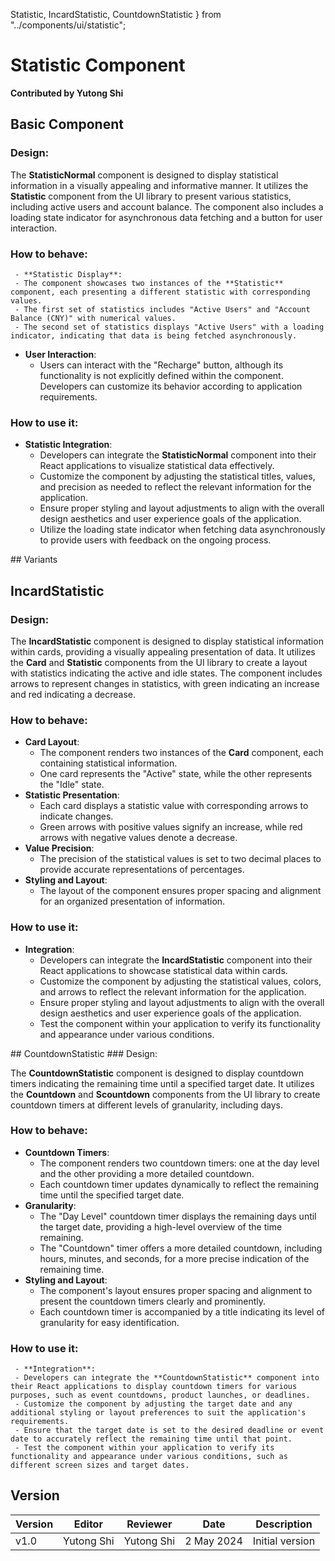    Statistic,
   IncardStatistic,
   CountdownStatistic
} from "../components/ui/statistic";

# Statistic Component

**Contributed by Yutong Shi**

## Basic Component
### Design:
The **StatisticNormal** component is designed to display statistical information in a visually appealing and informative manner. It utilizes the **Statistic** component from the UI library to present various statistics, including active users and account balance. The component also includes a loading state indicator for asynchronous data fetching and a button for user interaction.
### How to behave:
     - **Statistic Display**:
     - The component showcases two instances of the **Statistic** component, each presenting a different statistic with corresponding values.
     - The first set of statistics includes "Active Users" and "Account Balance (CNY)" with numerical values.
     - The second set of statistics displays "Active Users" with a loading indicator, indicating that data is being fetched asynchronously.
   - **User Interaction**:
     - Users can interact with the "Recharge" button, although its functionality is not explicitly defined within the component. Developers can customize its behavior according to application requirements.

### How to use it:

   - **Statistic Integration**:
     - Developers can integrate the **StatisticNormal** component into their React applications to visualize statistical data effectively.
     - Customize the component by adjusting the statistical titles, values, and precision as needed to reflect the relevant information for the application.
     - Ensure proper styling and layout adjustments to align with the overall design aesthetics and user experience goals of the application.
     - Utilize the loading state indicator when fetching data asynchronously to provide users with feedback on the ongoing process.

<Statistic />
## Variants

## IncardStatistic
### Design:
 The **IncardStatistic** component is designed to display statistical information within cards, providing a visually appealing presentation of data. It utilizes the **Card** and **Statistic** components from the UI library to create a layout with statistics indicating the active and idle states. The component includes arrows to represent changes in statistics, with green indicating an increase and red indicating a decrease.

### How to behave:
   - **Card Layout**:
     - The component renders two instances of the **Card** component, each containing statistical information.
     - One card represents the "Active" state, while the other represents the "Idle" state.
   - **Statistic Presentation**:
     - Each card displays a statistic value with corresponding arrows to indicate changes.
     - Green arrows with positive values signify an increase, while red arrows with negative values denote a decrease.
   - **Value Precision**:
     - The precision of the statistical values is set to two decimal places to provide accurate representations of percentages.
   - **Styling and Layout**:
     - The layout of the component ensures proper spacing and alignment for an organized presentation of information.

### How to use it:
   - **Integration**:
     - Developers can integrate the **IncardStatistic** component into their React applications to showcase statistical data within cards.
     - Customize the component by adjusting the statistical values, colors, and arrows to reflect the relevant information for the application.
     - Ensure proper styling and layout adjustments to align with the overall design aesthetics and user experience goals of the application.
     - Test the component within your application to verify its functionality and appearance under various conditions.

<IncardStatistic />
## CountdownStatistic
### Design:

  The **CountdownStatistic** component is designed to display countdown timers indicating the remaining time until a specified target date. It utilizes the **Countdown** and **Scountdown** components from the UI library to create countdown timers at different levels of granularity, including days.

### How to behave:

   - **Countdown Timers**:
     - The component renders two countdown timers: one at the day level and the other providing a more detailed countdown.
     - Each countdown timer updates dynamically to reflect the remaining time until the specified target date.
   - **Granularity**:
     - The "Day Level" countdown timer displays the remaining days until the target date, providing a high-level overview of the time remaining.
     - The "Countdown" timer offers a more detailed countdown, including hours, minutes, and seconds, for a more precise indication of the remaining time.
   - **Styling and Layout**:
     - The component's layout ensures proper spacing and alignment to present the countdown timers clearly and prominently.
     - Each countdown timer is accompanied by a title indicating its level of granularity for easy identification.

### How to use it:

     - **Integration**:
     - Developers can integrate the **CountdownStatistic** component into their React applications to display countdown timers for various purposes, such as event countdowns, product launches, or deadlines.
     - Customize the component by adjusting the target date and any additional styling or layout preferences to suit the application's requirements.
     - Ensure that the target date is set to the desired deadline or event date to accurately reflect the remaining time until that point.
     - Test the component within your application to verify its functionality and appearance under various conditions, such as different screen sizes and target dates.
<CountdownStatistic />


## Version
| Version | Editor      | Reviewer      | Date       | Description     |
|---------|-------------|-------------|------------|-----------------|
| v1.0    | Yutong Shi | Yutong Shi | 2 May 2024 | Initial version |